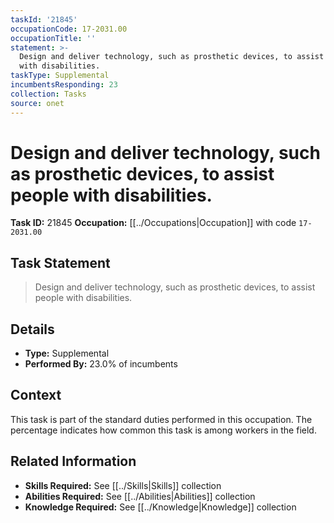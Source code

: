 ```yaml
---
taskId: '21845'
occupationCode: 17-2031.00
occupationTitle: ''
statement: >-
  Design and deliver technology, such as prosthetic devices, to assist people
  with disabilities.
taskType: Supplemental
incumbentsResponding: 23
collection: Tasks
source: onet
---
```

# Design and deliver technology, such as prosthetic devices, to assist people with disabilities.

**Task ID:** 21845
**Occupation:** [[../Occupations|Occupation]] with code `17-2031.00`

## Task Statement

> Design and deliver technology, such as prosthetic devices, to assist people with disabilities.

## Details

- **Type:** Supplemental
- **Performed By:** 23.0% of incumbents

## Context

This task is part of the standard duties performed in this occupation. The percentage indicates how common this task is among workers in the field.

## Related Information

- **Skills Required:** See [[../Skills|Skills]] collection
- **Abilities Required:** See [[../Abilities|Abilities]] collection
- **Knowledge Required:** See [[../Knowledge|Knowledge]] collection
